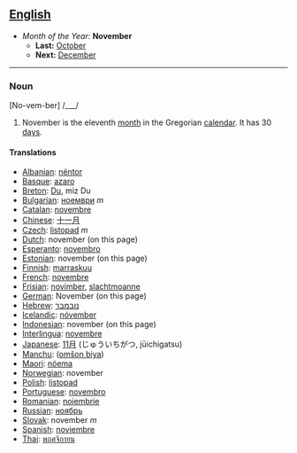 == [[English]] ==
*''Month of the Year:'' '''November'''
**'''Last:''' [[October]]
**'''Next:''' [[December]]
----

===Noun===
[No-vem-ber] /___/

#November is the eleventh [[month]] in the Gregorian [[calendar]]. It has 30 [[day]]s.

====Translations====
*[[Albanian]]: [[nëntor]]
*[[Basque]]: [[azaro]]
*[[Breton]]: [[Du]], miz Du
*[[Bulgarian]]: [[ноември]] ''m''
*[[Catalan]]: [[novembre]]
*[[Chinese]]: [[十一月]]
*[[Czech]]: [[listopad]] ''m''
*[[Dutch]]: november (on this page)
*[[Esperanto]]: [[novembro]]
*[[Estonian]]: november (on this page)
*[[Finnish]]: [[marraskuu]]
*[[French]]: [[novembre]]
*[[Frisian]]: [[novimber]], [[slachtmoanne]]
*[[German]]: November (on this page)
*[[Hebrew]]: [[נובמבר]]
*[[Icelandic]]: [[nóvember]]
*[[Indonesian]]: november (on this page)
*[[Interlingua]]: [[novembre]]
*[[Japanese]]: [[11月]] (じゅういちがつ, jūichigatsu)
*[[Manchu]]: ([[omšon biya]])
*[[Maori]]: [[nöema]]
*[[Norwegian]]: november
*[[Polish]]: [[listopad]]
*[[Portuguese]]: [[novembro]]
*[[Romanian]]: [[noiembrie]]
*[[Russian]]: [[ноябрь]]
*[[Slovak]]: november ''m''
*[[Spanish]]: [[noviembre]]
*[[Thai]]: [[พฤศจิกายน]]
